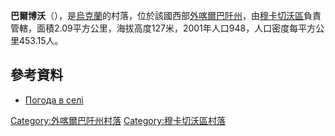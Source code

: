 {{coord|48|20|25|N|22|46|9|E|scale:100000|display=title}}

'''巴爾博沃'''（{{lang-uk|Барбово}}），是[[烏克蘭|烏克蘭]]的村落，位於該國西部[[外喀爾巴阡州|外喀爾巴阡州]]，由[[穆卡切沃區|穆卡切沃區]]負責管轄，面積2.09平方公里，海拔高度127米，2001年人口948，人口密度每平方公里453.15人。

==參考資料==
*[http://weather.in.ua/ua/zakarpatskaja/673 Погода в селі] {{Wayback|url=http://weather.in.ua/ua/zakarpatskaja/673 |date=20161106041018 }}

{{DEFAULTSORT:Барбово}}

[[Category:外喀爾巴阡州村落|Category:外喀爾巴阡州村落]]
[[Category:穆卡切沃區村落|Category:穆卡切沃區村落]]


{{Zakarpattia-geo-stub}}